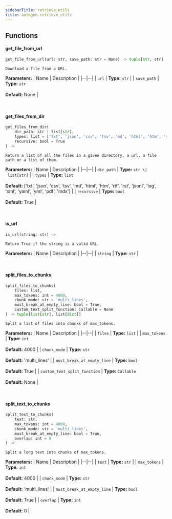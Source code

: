 ```yaml
---
sidebarTitle: retrieve_utils
title: autogen.retrieve_utils
---
```


## Functions

<code class="doc-symbol doc-symbol-heading doc-symbol-function"></code>
#### get_file_from_url
<a href="#autogen.retrieve_utils..get_file_from_url" class="headerlink" title="Permanent link"></a>

```python
get_file_from_url(url: str, save_path: str = None) -> tuple[str, str]
```

    Download a file from a URL.

<b>Parameters:</b>
| Name | Description |
|--|--|
| `url` | **Type:** `str` |
| `save_path` | **Type:** `str`<br/><br/>**Default:** None |

<br />

<code class="doc-symbol doc-symbol-heading doc-symbol-function"></code>
#### get_files_from_dir
<a href="#autogen.retrieve_utils..get_files_from_dir" class="headerlink" title="Permanent link"></a>

```python
get_files_from_dir(
    dir_path: str | list[str],
    types: list = ['txt', 'json', 'csv', 'tsv', 'md', 'html', 'htm', 'rtf', 'rst', 'jsonl', 'log', 'xml', 'yaml', 'yml', 'pdf', 'mdx'],
    recursive: bool = True
) -> 
```

    Return a list of all the files in a given directory, a url, a file path or a list of them.

<b>Parameters:</b>
| Name | Description |
|--|--|
| `dir_path` | **Type:** `str \| list[str]` |
| `types` | **Type:** `list`<br/><br/>**Default:** ['txt', 'json', 'csv', 'tsv', 'md', 'html', 'htm', 'rtf', 'rst', 'jsonl', 'log', 'xml', 'yaml', 'yml', 'pdf', 'mdx'] |
| `recursive` | **Type:** `bool`<br/><br/>**Default:** True |

<br />

<code class="doc-symbol doc-symbol-heading doc-symbol-function"></code>
#### is_url
<a href="#autogen.retrieve_utils..is_url" class="headerlink" title="Permanent link"></a>

```python
is_url(string: str) -> 
```

    Return True if the string is a valid URL.

<b>Parameters:</b>
| Name | Description |
|--|--|
| `string` | **Type:** `str` |

<br />

<code class="doc-symbol doc-symbol-heading doc-symbol-function"></code>
#### split_files_to_chunks
<a href="#autogen.retrieve_utils..split_files_to_chunks" class="headerlink" title="Permanent link"></a>

```python
split_files_to_chunks(
    files: list,
    max_tokens: int = 4000,
    chunk_mode: str = 'multi_lines',
    must_break_at_empty_line: bool = True,
    custom_text_split_function: Callable = None
) -> tuple[list[str], list[dict]]
```

    Split a list of files into chunks of max_tokens.

<b>Parameters:</b>
| Name | Description |
|--|--|
| `files` | **Type:** `list` |
| `max_tokens` | **Type:** `int`<br/><br/>**Default:** 4000 |
| `chunk_mode` | **Type:** `str`<br/><br/>**Default:** 'multi_lines' |
| `must_break_at_empty_line` | **Type:** `bool`<br/><br/>**Default:** True |
| `custom_text_split_function` | **Type:** `Callable`<br/><br/>**Default:** None |

<br />

<code class="doc-symbol doc-symbol-heading doc-symbol-function"></code>
#### split_text_to_chunks
<a href="#autogen.retrieve_utils..split_text_to_chunks" class="headerlink" title="Permanent link"></a>

```python
split_text_to_chunks(
    text: str,
    max_tokens: int = 4000,
    chunk_mode: str = 'multi_lines',
    must_break_at_empty_line: bool = True,
    overlap: int = 0
) -> 
```

    Split a long text into chunks of max_tokens.

<b>Parameters:</b>
| Name | Description |
|--|--|
| `text` | **Type:** `str` |
| `max_tokens` | **Type:** `int`<br/><br/>**Default:** 4000 |
| `chunk_mode` | **Type:** `str`<br/><br/>**Default:** 'multi_lines' |
| `must_break_at_empty_line` | **Type:** `bool`<br/><br/>**Default:** True |
| `overlap` | **Type:** `int`<br/><br/>**Default:** 0 |

<br />